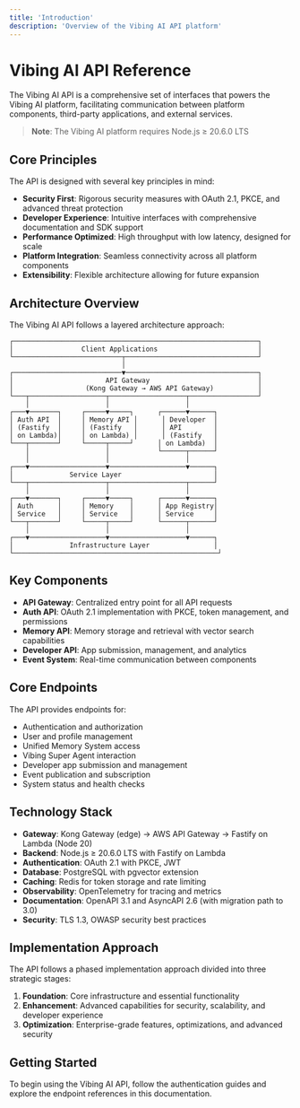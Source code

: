 ```yaml
---
title: 'Introduction'
description: 'Overview of the Vibing AI API platform'
---
```


# Vibing AI API Reference

The Vibing AI API is a comprehensive set of interfaces that powers the Vibing AI platform, facilitating communication between platform components, third-party applications, and external services.

> **Note**: The Vibing AI platform requires Node.js ≥ 20.6.0 LTS

## Core Principles

The API is designed with several key principles in mind:

- **Security First**: Rigorous security measures with OAuth 2.1, PKCE, and advanced threat protection
- **Developer Experience**: Intuitive interfaces with comprehensive documentation and SDK support
- **Performance Optimized**: High throughput with low latency, designed for scale
- **Platform Integration**: Seamless connectivity across all platform components
- **Extensibility**: Flexible architecture allowing for future expansion

## Architecture Overview

The Vibing AI API follows a layered architecture approach:

```
┌─────────────────────────────────────────────────────────────┐
│                 Client Applications                         │
└───────────────────────────┬─────────────────────────────────┘
                            │
┌───────────────────────────▼─────────────────────────────────┐
│                       API Gateway                           │
│                  (Kong Gateway → AWS API Gateway)           │
└───┬───────────────────┬───────────────────┬─────────────────┘
    │                   │                   │
┌───▼───────┐     ┌─────▼─────┐      ┌──────▼──────┐
│ Auth API  │     │ Memory API │      │ Developer  │
│ (Fastify  │     │ (Fastify   │      │ API        │
│ on Lambda)│     │ on Lambda) │      │ (Fastify   │
└───┬───────┘     └─────┬─────┘      │ on Lambda)  │
    │                   │            └──────┬──────┘
    │                   │                   │
┌───▼───────────────────▼───────────────────▼──────┐
│              Service Layer                       │
└───┬───────────────────┬───────────────────┬──────┘
    │                   │                   │
┌───▼───────┐     ┌─────▼─────┐      ┌──────▼──────┐
│ Auth      │     │ Memory    │      │ App Registry│
│ Service   │     │ Service   │      │ Service     │
└───┬───────┘     └─────┬─────┘      └──────┬──────┘
    │                   │                   │
┌───▼───────────────────▼───────────────────▼──────┐
│              Infrastructure Layer                │
└───────────────────────────────────────────────────┘
```

## Key Components

- **API Gateway**: Centralized entry point for all API requests
- **Auth API**: OAuth 2.1 implementation with PKCE, token management, and permissions
- **Memory API**: Memory storage and retrieval with vector search capabilities
- **Developer API**: App submission, management, and analytics
- **Event System**: Real-time communication between components

## Core Endpoints

The API provides endpoints for:

- Authentication and authorization
- User and profile management
- Unified Memory System access
- Vibing Super Agent interaction
- Developer app submission and management
- Event publication and subscription
- System status and health checks

## Technology Stack

- **Gateway**: Kong Gateway (edge) → AWS API Gateway → Fastify on Lambda (Node 20)
- **Backend**: Node.js ≥ 20.6.0 LTS with Fastify on Lambda
- **Authentication**: OAuth 2.1 with PKCE, JWT
- **Database**: PostgreSQL with pgvector extension
- **Caching**: Redis for token storage and rate limiting
- **Observability**: OpenTelemetry for tracing and metrics
- **Documentation**: OpenAPI 3.1 and AsyncAPI 2.6 (with migration path to 3.0)
- **Security**: TLS 1.3, OWASP security best practices

## Implementation Approach

The API follows a phased implementation approach divided into three strategic stages:

1. **Foundation**: Core infrastructure and essential functionality
2. **Enhancement**: Advanced capabilities for security, scalability, and developer experience
3. **Optimization**: Enterprise-grade features, optimizations, and advanced security

## Getting Started

To begin using the Vibing AI API, follow the authentication guides and explore the endpoint references in this documentation.
